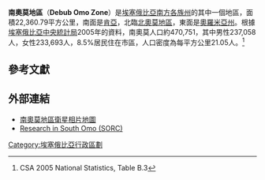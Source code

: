 '''南奧莫地區'''（'''Debub Omo Zone'''）是[[埃塞俄比亞|埃塞俄比亞]][[南方各族州|南方各族州]]的其中一個地區，面積22,360.79平方公里，南面是[[肯亞|肯亞]]，北臨[[北奧莫地區|北奧莫地區]]，東面是[[奧羅米亞州|奧羅米亞州]]。根據[[埃塞俄比亞中央統計局|埃塞俄比亞中央統計局]]2005年的資料，南奧莫人口約470,751，其中男性237,058人，女性233,693人，8.5%居民住在市區，人口密度為每平方公里21.05人。<ref>CSA 2005 National Statistics, Table B.3</ref>

==參考文獻==
{{reflist}}

==外部連結==
*[http://www.maplandia.com/ethiopia/southern/south-omo/ 南奧莫地區衛星相片地圖] {{Wayback|url=http://www.maplandia.com/ethiopia/southern/south-omo/ |date=20200212233151 }}
*[https://web.archive.org/web/20060509002308/http://www.uni-mainz.de/Organisationen/SORC/ Research in South Omo (SORC)]

{{coord|display=title}}
{{ethiopia-geo-stub}}
[[Category:埃塞俄比亞行政區劃|Category:埃塞俄比亞行政區劃]]